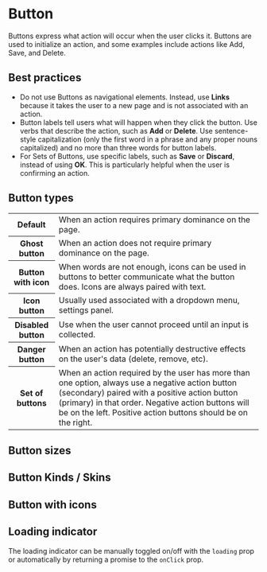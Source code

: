 
# Button

Buttons express what action will occur when the user clicks it. Buttons are used to initialize an action, and some examples include actions like Add, Save, and Delete.

## Best practices

- Do not use Buttons as navigational elements. Instead, use **Links** because it takes the user to a new page and is not associated with an action.
- Button labels tell users what will happen when they click the button. Use verbs that describe the action, such as **Add** or **Delete**. Use sentence-style capitalization (only the first word in a phrase and any proper nouns capitalized) and no more than three words for button labels.
- For Sets of Buttons, use specific labels, such as **Save** or **Discard**, instead of using **OK**. This is particularly helpful when the user is confirming an action.

## Button types

<table>
  <tbody>
    <tr>
      <th width={190}>Default</th>
      <td>When an action requires primary dominance on the page.</td>
    </tr>
    <tr>
      <th>Ghost button</th>
      <td>When an action does not require primary dominance on the page.</td>
    </tr>
    <tr>
      <th>Button with icon</th>
      <td>
        When words are not enough, icons can be used in buttons to better communicate what the button does. Icons are
        always paired with text.
      </td>
    </tr>
    <tr>
      <th>Icon button</th>
      <td>Usually used associated with a dropdown menu, settings panel.</td>
    </tr>
    <tr>
      <th>Disabled button</th>
      <td>Use when the user cannot proceed until an input is collected.</td>
    </tr>
    <tr>
      <th>Danger button</th>
      <td>When an action has potentially destructive effects on the user's data (delete, remove, etc).</td>
    </tr>
    <tr>
      <th>Set of buttons</th>
      <td>
        When an action required by the user has more than one option, always use a negative action button (secondary)
        paired with a positive action button (primary) in that order. Negative action buttons will be on the left.
        Positive action buttons should be on the right.
      </td>
    </tr>
  </tbody>
</table>

## Button sizes

<Demo src='pages/components/button/ButtonSizes' />

## Button Kinds / Skins

<Demo src='pages/components/button/ButtonSkins' />

## Button with icons

<Demo src='pages/components/button/ButtonIcons' />

## Loading indicator

The loading indicator can be manually toggled on/off with the `loading` prop or automatically by returning a promise to the `onClick` prop.

<Demo src='pages/components/button/ButtonLoading' />
